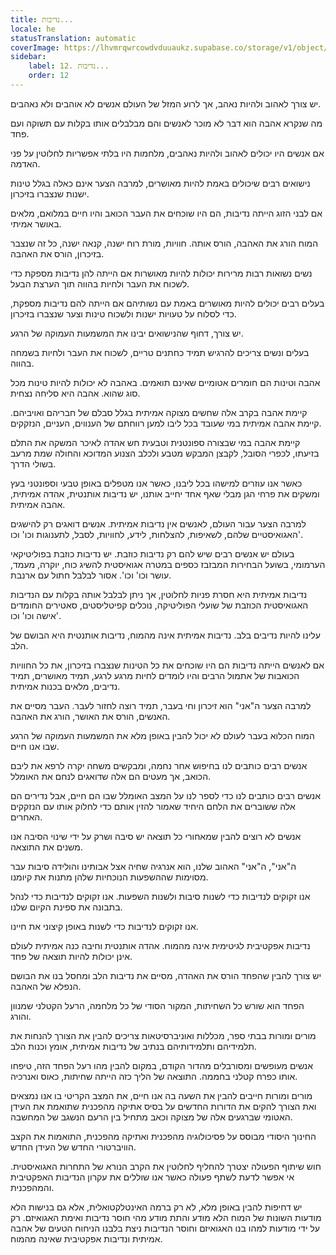 ```yaml
---
title: נדיבות...
locale: he
statusTranslation: automatic
coverImage: https://lhvmrqwrcowdvduuaukz.supabase.co/storage/v1/object/public/strapi-uploads/small_cover-educacion-fundamental.webp-2d51a7828a2b1309555be27f7e2a61a0.webp
sidebar:
    label: 12. נדיבות...
    order: 12
---
```

יש צורך לאהוב ולהיות נאהב, אך לרוע המזל של העולם אנשים לא אוהבים ולא נאהבים.

מה שנקרא אהבה הוא דבר לא מוכר לאנשים והם מבלבלים אותו בקלות עם תשוקה ועם פחד.

אם אנשים היו יכולים לאהוב ולהיות נאהבים, מלחמות היו בלתי אפשריות לחלוטין על פני האדמה.

נישואים רבים שיכולים באמת להיות מאושרים, למרבה הצער אינם כאלה בגלל טינות ישנות שנצברו בזיכרון.

אם לבני הזוג הייתה נדיבות, הם היו שוכחים את העבר הכואב והיו חיים במלואם, מלאים באושר אמיתי.

המוח הורג את האהבה, הורס אותה. חוויות, מורת רוח ישנה, קנאה ישנה, כל זה שנצבר בזיכרון, הורס את האהבה.

נשים נשואות רבות מרירות יכולות להיות מאושרות אם הייתה להן נדיבות מספקת כדי לשכוח את העבר ולחיות בהווה תוך הערצת הבעל.

בעלים רבים יכולים להיות מאושרים באמת עם נשותיהם אם הייתה להם נדיבות מספקת, כדי לסלוח על טעויות ישנות ולשכוח טינות וצער שנצברו בזיכרון.

יש צורך, דחוף שהנישואים יבינו את המשמעות העמוקה של הרגע.

בעלים ונשים צריכים להרגיש תמיד כחתנים טריים, לשכוח את העבר ולחיות בשמחה בהווה.

אהבה וטינות הם חומרים אטומיים שאינם תואמים. באהבה לא יכולות להיות טינות מכל סוג שהוא. אהבה היא סליחה נצחית.

קיימת אהבה בקרב אלה שחשים מצוקה אמיתית בגלל סבלם של חבריהם ואויביהם. קיימת אהבה אמיתית במי שעובד בכל ליבו למען רווחתם של הענווים, העניים, הנזקקים.

קיימת אהבה במי שבצורה ספונטנית וטבעית חש אהדה לאיכר המשקה את התלם בזיעתו, לכפרי הסובל, לקבצן המבקש מטבע ולכלב הצנוע המדוכא והחולה שמת מרעב בשולי הדרך.

כאשר אנו עוזרים למישהו בכל ליבנו, כאשר אנו מטפלים באופן טבעי וספונטני בעץ ומשקים את פרחי הגן מבלי שאף אחד יחייב אותנו, יש נדיבות אותנטית, אהדה אמיתית, אהבה אמיתית.

למרבה הצער עבור העולם, לאנשים אין נדיבות אמיתית. אנשים דואגים רק להישגים האגואיסטיים שלהם, לשאיפות, להצלחות, לידע, לחוויות, לסבל, לתענוגות וכו' וכו'.

בעולם יש אנשים רבים שיש להם רק נדיבות כוזבת. יש נדיבות כוזבת בפוליטיקאי הערמומי, בשועל הבחירות המבזבז כספים במטרה אגואיסטית להשיג כוח, יוקרה, מעמד, עושר וכו' וכו'. אסור לבלבל חתול עם ארנבת.

נדיבות אמיתית היא חסרת פניות לחלוטין, אך ניתן לבלבל אותה בקלות עם הנדיבות האגואיסטית הכוזבת של שועלי הפוליטיקה, נוכלים קפיטליסטים, סאטירים החומדים אישה וכו' וכו'.

עלינו להיות נדיבים בלב. נדיבות אמיתית אינה מהמוח, נדיבות אותנטית היא הבושם של הלב.

אם לאנשים הייתה נדיבות הם היו שוכחים את כל הטינות שנצברו בזיכרון, את כל החוויות הכואבות של אתמול הרבים והיו לומדים לחיות מרגע לרגע, תמיד מאושרים, תמיד נדיבים, מלאים בכנות אמיתית.

למרבה הצער ה"אני" הוא זיכרון וחי בעבר, תמיד רוצה לחזור לעבר. העבר מסיים את האנשים, הורס את האושר, הורג את האהבה.

המוח הכלוא בעבר לעולם לא יכול להבין באופן מלא את המשמעות העמוקה של הרגע שבו אנו חיים.

אנשים רבים כותבים לנו בחיפוש אחר נחמה, ומבקשים משחה יקרה לרפא את ליבם הכואב, אך מעטים הם אלה שדואגים לנחם את האומלל.

אנשים רבים כותבים לנו כדי לספר לנו על המצב האומלל שבו הם חיים, אבל נדירים הם אלה ששוברים את הלחם היחיד שאמור להזין אותם כדי לחלוק אותו עם הנזקקים האחרים.

אנשים לא רוצים להבין שמאחורי כל תוצאה יש סיבה ושרק על ידי שינוי הסיבה אנו משנים את התוצאה.

ה"אני", ה"אני" האהוב שלנו, הוא אנרגיה שחיה אצל אבותינו והולידה סיבות עבר מסוימות שההשפעות הנוכחיות שלהן מתנות את קיומנו.

אנו זקוקים לנדיבות כדי לשנות סיבות ולשנות השפעות. אנו זקוקים לנדיבות כדי לנהל בתבונה את ספינת הקיום שלנו.

אנו זקוקים לנדיבות כדי לשנות באופן קיצוני את חיינו.

נדיבות אפקטיבית לגיטימית אינה מהמוח. אהדה אותנטית וחיבה כנה אמיתית לעולם אינן יכולות להיות תוצאה של פחד.

יש צורך להבין שהפחד הורס את האהדה, מסיים את נדיבות הלב ומחסל בנו את הבושם הנפלא של האהבה.

הפחד הוא שורש כל השחיתות, המקור הסודי של כל מלחמה, הרעל הקטלני שמנוון והורג.

מורים ומורות בבתי ספר, מכללות ואוניברסיטאות צריכים להבין את הצורך להנחות את תלמידיהם ותלמידותיהם בנתיב של נדיבות אמיתית, אומץ וכנות הלב.

אנשים מעופשים ומסורבלים מהדור הקודם, במקום להבין מהו רעל הפחד הזה, טיפחו אותו כפרח קטלני בחממה. התוצאה של הליך כזה הייתה שחיתות, כאוס ואנרכיה.

מורים ומורות חייבים להבין את השעה בה אנו חיים, את המצב הקריטי בו אנו נמצאים ואת הצורך להקים את הדורות החדשים על בסיס אתיקה מהפכנית שתואמת את העידן האטומי שברגעים אלה של מצוקה וכאב מתחיל בין הרעם הנשגב של המחשבה.

החינוך היסודי מבוסס על פסיכולוגיה מהפכנית ואתיקה מהפכנית, התואמות את הקצב הוויברטורי החדש של העידן החדש.

חוש שיתוף הפעולה יצטרך להחליף לחלוטין את הקרב הנורא של התחרות האגואיסטית. אי אפשר לדעת לשתף פעולה כאשר אנו שוללים את עקרון הנדיבות האפקטיבית והמהפכנית.

יש דחיפות להבין באופן מלא, לא רק ברמה האינטלקטואלית, אלא גם בנישות הלא מודעות השונות של המוח הלא מודע והתת מודע מהי חוסר נדיבות ואימת האגואיזם. רק על ידי מודעות למהו בנו האגואיזם וחוסר הנדיבות ניצת בלבנו הניחוח הטעים של אהבה אמיתית ונדיבות אפקטיבית שאינה מהמוח.

